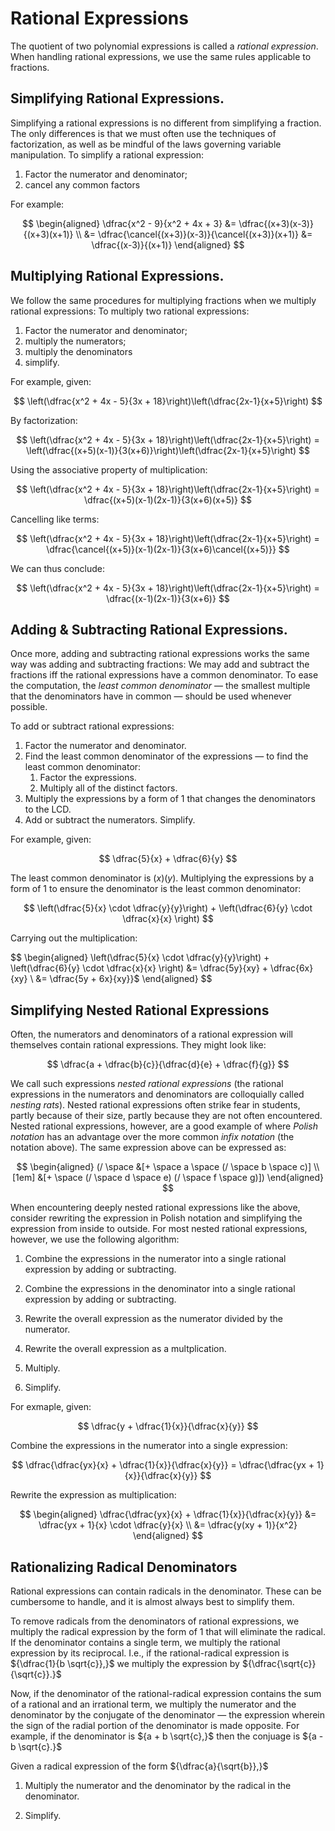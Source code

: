 # Rational Expressions

The quotient of two polynomial expressions is called a _rational
expression_. When handling rational expressions, we use the same rules
applicable to fractions.

## Simplifying Rational Expressions.

Simplifying a rational expressions is no different from simplifying a
fraction. The only differences is that we must often use the techniques of
factorization, as well as be mindful of the laws governing variable
manipulation. To simplify a rational expression:

1. Factor the numerator and denominator;
2. cancel any common factors

For example:

$$
\begin{aligned}
	\dfrac{x^2 - 9}{x^2 + 4x + 3} &= \dfrac{(x+3)(x-3)}{(x+3)(x+1)} \\
	&= \dfrac{\cancel{(x+3)}(x-3)}{\cancel{(x+3)}(x+1)}
	&= \dfrac{(x-3)}{(x+1)}
\end{aligned}
$$

## Multiplying Rational Expressions.

We follow the same procedures for multiplying fractions when we multiply
rational expressions: To multiply two rational expressions:

1. Factor the numerator and denominator;
2. multiply the numerators;
3. multiply the denominators
4. simplify.

For example, given:

$$
	\left(\dfrac{x^2 + 4x - 5}{3x + 18}\right)\left(\dfrac{2x-1}{x+5}\right)
$$

By factorization:

$$
	\left(\dfrac{x^2 + 4x - 5}{3x + 18}\right)\left(\dfrac{2x-1}{x+5}\right) = \left(\dfrac{(x+5)(x-1)}{3(x+6)}\right)\left(\dfrac{2x-1}{x+5}\right)
$$

Using the associative property of multiplication:

$$
	\left(\dfrac{x^2 + 4x - 5}{3x + 18}\right)\left(\dfrac{2x-1}{x+5}\right) = \dfrac{(x+5)(x-1)(2x-1)}{3(x+6)(x+5)}
$$

Cancelling like terms:

$$
	\left(\dfrac{x^2 + 4x - 5}{3x + 18}\right)\left(\dfrac{2x-1}{x+5}\right) = \dfrac{\cancel{(x+5)}(x-1)(2x-1)}{3(x+6)\cancel{(x+5)}}
$$

We can thus conclude:

$$
	\left(\dfrac{x^2 + 4x - 5}{3x + 18}\right)\left(\dfrac{2x-1}{x+5}\right) = \dfrac{(x-1)(2x-1)}{3(x+6)}
$$

## Adding &amp; Subtracting Rational Expressions.

Once more, adding and subtracting rational expressions works the same way
was adding and subtracting fractions: We may add and subtract the fractions
iff the rational expressions have a common denominator. To ease the
computation, the _least common denominator_ &mdash; the smallest multiple
that the denominators have in common &mdash; should be used whenever
possible.

To add or subtract rational expressions:

1. Factor the numerator and denominator.
2. Find the least common denominator of the expressions &mdash; to find the
   least common denominator:
   1. Factor the expressions.
   2. Multiply all of the distinct factors.
3. Multiply the expressions by a form of 1 that changes the denominators to
   the LCD.
4. Add or subtract the numerators. Simplify.

For example, given:

$$
	\dfrac{5}{x} + \dfrac{6}{y}
$$

The least common denominator is ${(x)(y).}$ Multiplying the expressions by
a form of 1 to ensure the denominator is the least common denominator:

$$
	\left(\dfrac{5}{x} \cdot \dfrac{y}{y}\right) + \left(\dfrac{6}{y} \cdot \dfrac{x}{x} \right)
$$

Carrying out the multiplication:

$$
\begin{aligned}
	\left(\dfrac{5}{x} \cdot \dfrac{y}{y}\right) + \left(\dfrac{6}{y} \cdot \dfrac{x}{x} \right) &= \dfrac{5y}{xy} + \dfrac{6x}{xy} \\
	&= \dfrac{5y + 6x}{xy}}$
\end{aligned}
$$

## Simplifying Nested Rational Expressions

Often, the numerators and denominators of a rational expression will
themselves contain rational expressions. They might look like:

$$
	\dfrac{a + \dfrac{b}{c}}{\dfrac{d}{e} + \dfrac{f}{g}}
$$

We call such expressions _nested rational expressions_ (the rational
expressions in the numerators and denominators are colloquially called
_nesting rats_). Nested rational expressions often strike fear in students,
partly because of their size, partly because they are not often
encountered. Nested rational expressions, however, are a good example of
where _Polish notation_ has an advantage over the more common _infix
notation_ (the notation above). The same expression above can be expressed
as:

$$
\begin{aligned}
	(/ \space &[+ \space a \space (/ \space b \space c)] \\[1em] &[+ \space (/ \space d \space e) (/ \space f \space g)])
\end{aligned}
$$

When encountering deeply nested rational expressions like the above,
consider rewriting the expression in Polish notation and simplifying the
expression from inside to outside. For most nested rational expressions,
however, we use the following algorithm:

1. Combine the expressions in the numerator into a single rational
   expression by adding or subtracting.

2. Combine the expressions in the denominator into a single rational
   expression by adding or subtracting.

3. Rewrite the overall expression as the numerator divided by the
   numerator.

4. Rewrite the overall expression as a multplication.

5. Multiply.

6. Simplify.

For exmaple, given:

$$
	\dfrac{y + \dfrac{1}{x}}{\dfrac{x}{y}}
$$

Combine the expressions in the numerator into a single expression:

$$
	\dfrac{\dfrac{yx}{x} + \dfrac{1}{x}}{\dfrac{x}{y}} = \dfrac{\dfrac{yx + 1}{x}}{\dfrac{x}{y}}
$$

Rewrite the expression as multiplication:

$$
\begin{aligned}
	\dfrac{\dfrac{yx}{x} + \dfrac{1}{x}}{\dfrac{x}{y}} &= \dfrac{yx + 1}{x} \cdot \dfrac{y}{x} \\
	&= \dfrac{y(xy + 1)}{x^2}
\end{aligned}
$$

## Rationalizing Radical Denominators

Rational expressions can contain radicals in the denominator. These can be
cumbersome to handle, and it is almost always best to simplify them.

To remove radicals from the denominators of rational expressions, we
multiply the radical expression by the form of 1 that will eliminate the
radical. If the denominator contains a single term, we multiply the
rational expression by its reciprocal. I.e., if the rational-radical
expression is ${\dfrac{1}{b \sqrt{c}},}$ we multiply the expression by
${\dfrac{\sqrt{c}}{\sqrt{c}}.}$

Now, if the denominator of the rational-radical expression contains the sum
of a rational and an irrational term, we multiply the numerator and the
denominator by the conjugate of the denominator &mdash; the expression
wherein the sign of the radial portion of the denominator is made opposite.
For example, if the denominator is ${a + b \sqrt{c},}$ then the conjuage is
${a - b \sqrt{c}.}$

Given a radical expression of the form ${\dfrac{a}{\sqrt{b}},}$

1. Multiply the numerator and the denominator by the radical in the
   denominator.

2. Simplify.
